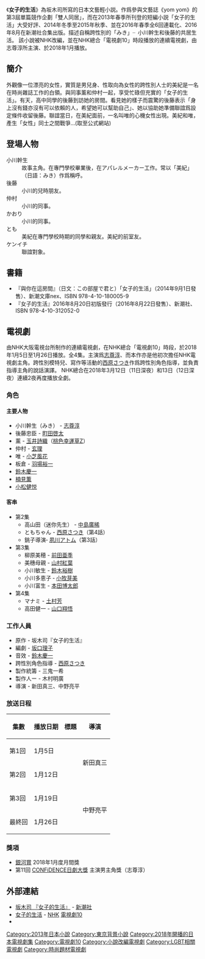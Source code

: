 {{Unreferenced|time=2021-02-08T16:55:55+00:00}}
{{電視節目資訊框
| 顏色       = #30D5C8;color:#DE3163
| 圖片       =
| 名稱       = 女子的生活
| 原名       = {{lang|ja|女子的生活}}
| 類型       =  
| 原作       = 《女子的生活》<br />原作：[[坂木司|坂木司]]
| 導演       = 新田真三<br />中野亮平
| 編劇       = 坂口理子<br />
| 國家       = {{JPN}}
| 地區       = {{JPN}}
| 語言       = [[日語|日語]]
| 演出       = [[志尊淳|志尊淳]]<br />[[町田啓太|町田啓太]]<br />[[玉井詩織|玉井詩織]]<br />[[玄理|玄理]]<br />[[小芝風花|小芝風花]]<br />[[羽場裕一|羽場裕一]]
| 季數       = 
| 集數       = 全4集
| 外景       = {{JPN}}
| 每集長     = 48分鐘
| 頻道       = [[NHK總合|NHK總合]]
| 電視網     = 
| 視訊制式   = 
| 音訊制式   = 
| 開始       = 2018年1月5日
| 結束      = 1月26日
| 頻道1     = 
| 開始1      = 
| 結束1      = 
| 中國大陸名稱= 
| 台灣名稱     = 
| 港澳名稱     = 
| 馬新名稱     = 
| 官方網站   = https://www.nhk.or.jp/drama10/joshiteki/
| 片頭曲     = 
| 片尾曲     = 
| imdb_id    = 
| tv_com_id  = 
}}
《'''女子的生活'''》為坂木司所寫的日本文藝輕小説。作爲參與文藝誌《yom yom》的第3屆單篇競作企劃「雙人同居」，而在2013年春季所刊登的短編小説「女子的生活」大受好評、2014年冬季至2015年秋季、並在2016年春季全6回連載化、2016年8月在新潮社合集出版。描述自稱跨性別的「みき」╴小川幹生和後藤的共居生活。
該小說被NHK改編，並在NHK總合「電視劇10」時段播放的連續電視劇，由志尊淳所主演、於2018年1月播放。

== 簡介 ==
外觀像一位漂亮的女性，實質是男兒身、性取向為女性的跨性別人士的美紀是一名在時尚雜誌工作的白領。與同事薰和仲村一起，享受忙碌但充實的「女子的生活」。有天，高中同學的後藤到訪她的房間。看見她的樣子而震驚的後藤表示「身上沒有錢亦沒有可以依賴的人，希望她可以幫助自己」、她以協助她準備聯誼爲設定條件收留後藤。聯誼當日，在美紀面前，一名叫唯的心機女性出現。美紀和唯，產生「女性」同士之間戰爭…(取至公式網站)

== 登場人物 ==
; 小川幹生
: 故事主角。在專門學校畢業後，在アパレルメーカー工作。常以「美紀」（日語：みき）作爲稱呼。
; 後藤
: 小川的兒時朋友。
; 仲村
: 小川的同事。
; かおり
: 小川的同事。
; とも
: 美紀在專門學校時期的同學和親友。美紀的前室友。
; ケンイチ
: 聯誼對象。
== 書籍 ==
* 『與你在這房間』（日文：この部屋で君と）「女子的生活」（2014年9月1日發售）、新潮文庫nex、ISBN 978-4-10-180005-9
* 『女子的生活』2016年8月20日初版發行（2016年8月22日發售）、新潮社、ISBN 978-4-10-312052-0

== 電視劇 ==
由NHK大阪電視台所制作的連續電視劇，在NHK總合「電視劇10」時段，於2018年1月5日至1月26日播放。全4集。主演爲[[志尊淳|志尊淳]]、而本作亦是他初次擔任NHK電視劇主角。跨性別模特兒、寫作等活動的[[西原さつき|西原さつき]]作爲跨性別角色指導，並負責指導主角的說話演譯。
NHK總合在2018年3月12日（11日深夜）和13日（12日深夜）連續2夜再度播放全劇。
=== 角色 ===
==== 主要人物 ====
* 小川幹生（みき） - [[志尊淳|志尊淳]]
* 後藤忠臣 - [[町田啓太|町田啓太]]　
* 薰 - [[玉井詩織|玉井詩織]]（[[桃色幸運草Z|桃色幸運草Z]]）
* 仲村 - [[玄理|玄理]]
* 唯 - [[小芝風花|小芝風花]]
* 板倉 - [[羽場裕一|羽場裕一]]
* [[鈴木慶一|鈴木慶一]]
* [[楠見薫|楠見薫]]
* [[小松健悦|小松健悦]]

==== 客串 ====
* 第2集
** 高山田（迷你先生） - [[中島廣稀|中島廣稀]]
** ともちゃん - [[西原さつき|西原さつき]]（第4話）
**銚子導演‐ [[夙川アトム|夙川アトム]]（第3話）
* 第3集
** 柳原美穂 - [[前田亜季|前田亜季]]
** 美穗母親 - [[山村紅葉|山村紅葉]]
** 小川敏生 - [[鈴木裕樹|鈴木裕樹]]
**小川多恵子 ‐ [[小牧芽美|小牧芽美]]
** 小川富生 - [[本田博太郎|本田博太郎]]
* 第4集
** マナミ - [[土村芳|土村芳]]
** 高田健一 - [[山口翔悟|山口翔悟]]
=== 工作人員 ===
* 原作 - 坂木司『女子的生活』
* 編劇 - [[坂口理子|坂口理子]]
* 音效 - [[鈴木慶一|鈴木慶一]]
* 跨性別角色指導 - [[西原さつき|西原さつき]]
* 製作統籌 - 三鬼一希
* 製作人ー - 木村明廣
* 導演 - 新田真三、中野亮平
=== 放送日程 ===
{| class="wikitable" style="text-align:center"
!集數!!播放日期!!標題!!導演
|-
|第1回||1月{{0}}5日||||rowspan="2"|新田真三
|-
|第2回||1月12日||
|-
|第3回||1月19日||||rowspan="2"|中野亮平
|-
|最終回||1月26日||
|}
=== 獎項 ===
* [[銀河賞|銀河賞]] 2018年1月度月間獎
* 第11回 [[CONFiDENCE日劇大獎|CONFiDENCE日劇大獎]] 主演男主角獎（志尊淳）

== 外部連結 ==
* [http://www.shinchosha.co.jp/book/312052/ 坂木司 『女子的生活』] {{Wayback|url=http://www.shinchosha.co.jp/book/312052/ |date=20180211215849 }} - [[新潮社|新潮社]]
* [http://www.nhk.or.jp/drama10/joshiteki/ 女子的生活] {{Wayback|url=http://www.nhk.or.jp/drama10/joshiteki/ |date=20171210111844 }} - [[日本放送協會|NHK]] [[電視劇10|電視劇10]]
* {{Allcinema title|362846}}

[[Category:2013年日本小說|Category:2013年日本小說]]
[[Category:東京背景小說|Category:東京背景小說]]
[[Category:2018年開播的日本電視劇集|Category:2018年開播的日本電視劇集]]
[[Category:電視劇10|Category:電視劇10]]
[[Category:小說改編電視劇|Category:小說改編電視劇]]
[[Category:LGBT相關電視劇|Category:LGBT相關電視劇]]
[[Category:時尚題材電視劇|Category:時尚題材電視劇]]